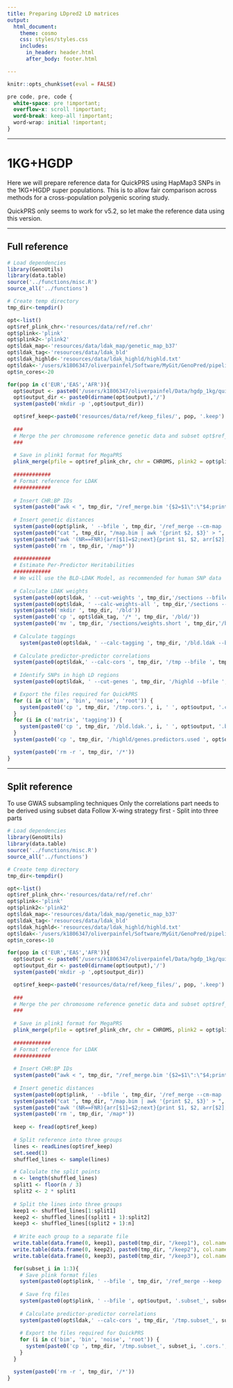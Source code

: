 ```yaml
---
title: Preparing LDpred2 LD matrices
output: 
  html_document:
    theme: cosmo
    css: styles/styles.css
    includes:
      in_header: header.html
      after_body: footer.html

---
```


```r
knitr::opts_chunk$set(eval = FALSE)
```

```css
pre code, pre, code {
  white-space: pre !important;
  overflow-x: scroll !important;
  word-break: keep-all !important;
  word-wrap: initial !important;
}
```

***

# 1KG+HGDP

Here we will prepare reference data for QuickPRS using HapMap3 SNPs in the 1KG+HGDP super populations. This is to allow fair comparison across methods for a cross-population polygenic scoring study. 

QuickPRS only seems to work for v5.2, so let make the reference data using this version.

***

## Full reference

```r

# Load dependencies
library(GenoUtils)
library(data.table)
source('../functions/misc.R')
source_all('../functions')

# Create temp directory
tmp_dir<-tempdir()

opt<-list()
opt$ref_plink_chr<-'resources/data/ref/ref.chr'
opt$plink<-'plink'
opt$plink2<-'plink2'
opt$ldak_map<-'resources/data/ldak_map/genetic_map_b37'
opt$ldak_tag<-'resources/data/ldak_bld'
opt$ldak_highld<-'resources/data/ldak_highld/highld.txt'
opt$ldak<-'/users/k1806347/oliverpainfel/Software/MyGit/GenoPred/pipeline/resources/software/ldak5.2/ldak5.2.linux'
opt$n_cores<-20

for(pop in c('EUR','EAS','AFR')){
  opt$output <- paste0('/users/k1806347/oliverpainfel/Data/hgdp_1kg/quickprs/', pop, '.hm3/', pop, '.hm3')
  opt$output_dir <- paste0(dirname(opt$output),'/')
  system(paste0('mkdir -p ',opt$output_dir))

  opt$ref_keep<-paste0('resources/data/ref/keep_files/', pop, '.keep')
  
  ###
  # Merge the per chromosome reference genetic data and subset opt$ref_keep
  ###
  
  # Save in plink1 format for MegaPRS
  plink_merge(pfile = opt$ref_plink_chr, chr = CHROMS, plink2 = opt$plink2, keep = opt$ref_keep, make_bed =T, out = paste0(tmp_dir, '/ref_merge'))
  
  ############
  # Format reference for LDAK
  ############
  
  # Insert CHR:BP IDs
  system(paste0("awk < ", tmp_dir, "/ref_merge.bim '{$2=$1\":\"$4;print $0}' > ", tmp_dir, '/tmp.bim; mv ', tmp_dir, '/tmp.bim ', tmp_dir, '/ref_merge.bim'))
  
  # Insert genetic distances
  system(paste0(opt$plink, ' --bfile ', tmp_dir, '/ref_merge --cm-map ', opt$ldak_map,'/genetic_map_chr@_combined_b37.txt --make-bed --out ', tmp_dir, '/map'))
  system(paste0("cat ", tmp_dir, "/map.bim | awk '{print $2, $3}' > ", tmp_dir, '/map.all'))
  system(paste0("awk '(NR==FNR){arr[$1]=$2;next}{print $1, $2, arr[$2], $4, $5, $6}' ", tmp_dir, '/map.all ', tmp_dir, '/ref_merge.bim > ', tmp_dir, '/tmp.bim; mv ', tmp_dir, '/tmp.bim ', tmp_dir, '/ref_merge.bim'))
  system(paste0('rm ', tmp_dir, '/map*'))
  
  ############
  # Estimate Per-Predictor Heritabilities
  ############
  # We will use the BLD-LDAK Model, as recommended for human SNP data
  
  # Calculate LDAK weights
  system(paste0(opt$ldak, ' --cut-weights ', tmp_dir,'/sections --bfile ', tmp_dir, '/ref_merge --max-threads ', opt$n_cores))
  system(paste0(opt$ldak, ' --calc-weights-all ', tmp_dir,'/sections --bfile ', tmp_dir, '/ref_merge --max-threads ', opt$n_cores))
  system(paste0('mkdir ', tmp_dir, '/bld'))
  system(paste0('cp ', opt$ldak_tag, '/* ', tmp_dir, '/bld/'))
  system(paste0('mv ', tmp_dir, '/sections/weights.short ', tmp_dir,'/bld/bld65'))
  
  # Calculate taggings
    system(paste0(opt$ldak, ' --calc-tagging ', tmp_dir, '/bld.ldak --bfile ', tmp_dir, '/ref_merge --ignore-weights YES --power -.25 --annotation-number 65 --annotation-prefix ', tmp_dir, '/bld/bld --window-cm 1 --save-matrix YES --max-threads ', opt$n_cores))
    
  # Calculate predictor-predictor correlations
  system(paste0(opt$ldak,' --calc-cors ', tmp_dir, '/tmp --bfile ', tmp_dir, '/ref_merge --window-cm 3 --max-threads ', opt$n_cores))
    
  # Identify SNPs in high LD regions
  system(paste0(opt$ldak, ' --cut-genes ', tmp_dir, '/highld --bfile ', tmp_dir, '/ref_merge --genefile ', opt$ldak_highld, ' --max-threads ', opt$n_cores))

  # Export the files required for QuickPRS
  for (i in c('bim', 'bin', 'noise', 'root')) {
    system(paste0('cp ', tmp_dir, '/tmp.cors.', i, ' ', opt$output, '.cors.', i))
  }
  for (i in c('matrix', 'tagging')) {
    system(paste0('cp ', tmp_dir, '/bld.ldak.', i, ' ', opt$output, '.bld.ldak.quickprs.', i))
  }
  system(paste0('cp ', tmp_dir, '/highld/genes.predictors.used ', opt$output_dir, '/highld.snps'))

  system(paste0('rm -r ', tmp_dir, '/*'))
}

```

***

## Split reference

To use GWAS subsampling techniques
Only the correlations part needs to be derived using subset data
Follow X-wing strategy first - Split into three parts

```r


# Load dependencies
library(GenoUtils)
library(data.table)
source('../functions/misc.R')
source_all('../functions')

# Create temp directory
tmp_dir<-tempdir()

opt<-list()
opt$ref_plink_chr<-'resources/data/ref/ref.chr'
opt$plink<-'plink'
opt$plink2<-'plink2'
opt$ldak_map<-'resources/data/ldak_map/genetic_map_b37'
opt$ldak_tag<-'resources/data/ldak_bld'
opt$ldak_highld<-'resources/data/ldak_highld/highld.txt'
opt$ldak<-'/users/k1806347/oliverpainfel/Software/MyGit/GenoPred/pipeline/resources/software/ldak5.2/ldak5.2.linux'
opt$n_cores<-10

for(pop in c('EUR','EAS','AFR')){
  opt$output <- paste0('/users/k1806347/oliverpainfel/Data/hgdp_1kg/quickprs/', pop, '.hm3/', pop, '.hm3')
  opt$output_dir <- paste0(dirname(opt$output),'/')
  system(paste0('mkdir -p ',opt$output_dir))

  opt$ref_keep<-paste0('resources/data/ref/keep_files/', pop, '.keep')
  
  ###
  # Merge the per chromosome reference genetic data and subset opt$ref_keep
  ###
  
  # Save in plink1 format for MegaPRS
  plink_merge(pfile = opt$ref_plink_chr, chr = CHROMS, plink2 = opt$plink2, keep = opt$ref_keep, make_bed =T, out = paste0(tmp_dir, '/ref_merge'))
  
  ############
  # Format reference for LDAK
  ############
  
  # Insert CHR:BP IDs
  system(paste0("awk < ", tmp_dir, "/ref_merge.bim '{$2=$1\":\"$4;print $0}' > ", tmp_dir, '/tmp.bim; mv ', tmp_dir, '/tmp.bim ', tmp_dir, '/ref_merge.bim'))
  
  # Insert genetic distances
  system(paste0(opt$plink, ' --bfile ', tmp_dir, '/ref_merge --cm-map ', opt$ldak_map,'/genetic_map_chr@_combined_b37.txt --make-bed --out ', tmp_dir, '/map'))
  system(paste0("cat ", tmp_dir, "/map.bim | awk '{print $2, $3}' > ", tmp_dir, '/map.all'))
  system(paste0("awk '(NR==FNR){arr[$1]=$2;next}{print $1, $2, arr[$2], $4, $5, $6}' ", tmp_dir, '/map.all ', tmp_dir, '/ref_merge.bim > ', tmp_dir, '/tmp.bim; mv ', tmp_dir, '/tmp.bim ', tmp_dir, '/ref_merge.bim'))
  system(paste0('rm ', tmp_dir, '/map*'))
  
  keep <- fread(opt$ref_keep)
  
  # Split reference into three groups
  lines <- readLines(opt$ref_keep)
  set.seed(1)
  shuffled_lines <- sample(lines)

  # Calculate the split points
  n <- length(shuffled_lines)
  split1 <- floor(n / 3)
  split2 <- 2 * split1
  
  # Split the lines into three groups
  keep1 <- shuffled_lines[1:split1]
  keep2 <- shuffled_lines[(split1 + 1):split2]
  keep3 <- shuffled_lines[(split2 + 1):n]
  
  # Write each group to a separate file
  write.table(data.frame(0, keep1), paste0(tmp_dir, "/keep1"), col.names = F, row.names = F, quote = F)
  write.table(data.frame(0, keep2), paste0(tmp_dir, "/keep2"), col.names = F, row.names = F, quote = F)
  write.table(data.frame(0, keep3), paste0(tmp_dir, "/keep3"), col.names = F, row.names = F, quote = F)

  for(subset_i in 1:3){
    # Save plink format files
    system(paste0(opt$plink, ' --bfile ', tmp_dir, '/ref_merge --keep ', tmp_dir, '/keep', subset_i, ' --make-bed --out ', opt$output, '.subset_', subset_i))
    
    # Save frq files
    system(paste0(opt$plink, ' --bfile ', opt$output, '.subset_', subset_i, ' --freq --out ', opt$output, '.subset_', subset_i))
    
    # Calculate predictor-predictor correlations
    system(paste0(opt$ldak,' --calc-cors ', tmp_dir, '/tmp.subset_', subset_i, ' --keep ', tmp_dir, '/keep', subset_i, ' --bfile ', tmp_dir, '/ref_merge --window-cm 3 --max-threads ', opt$n_cores))
      
    # Export the files required for QuickPRS
    for (i in c('bim', 'bin', 'noise', 'root')) {
      system(paste0('cp ', tmp_dir, '/tmp.subset_', subset_i, '.cors.', i, ' ', opt$output, '.subset_', subset_i, '.cors.', i))
    }
  }

  system(paste0('rm -r ', tmp_dir, '/*'))
}

```

